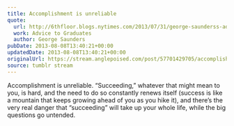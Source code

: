 ```yaml
---
title: Accomplishment is unreliable
quote:
  url: http://6thfloor.blogs.nytimes.com/2013/07/31/george-saunderss-advice-to-graduates/
  work: Advice to Graduates
  author: George Saunders
pubDate: 2013-08-08T13:40:21+00:00
updatedDate: 2013-08-08T13:40:21+00:00
originalUrl: https://stream.anglepoised.com/post/57701429705/accomplishment-is-unreliable-succeeding
source: tumblr stream
---
```


Accomplishment is unreliable. “Succeeding,” whatever that might mean to you, is hard, and the need to do so constantly renews itself (success is like a mountain that keeps growing ahead of you as you hike it), and there’s the very real danger that “succeeding” will take up your whole life, while the big questions go untended.
